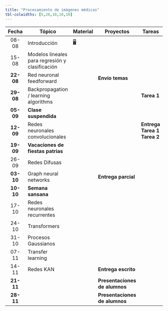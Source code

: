 ```yaml
---
title: "Procesamiento de imágenes médicas"
tbl-colwidths: [5,20,10,10,10]
---
```


::: column-screen-inset-right
| Fecha | Tópico | Material | Proyectos | Tareas |
|:-------------:|---------------|---------------|---------------|---------------|
| 08-08 | Introducción | [🖥️](/recursos/01-intro-ml-dl.pdf "slides"){aria-label="slides 01"} |  |  |
| 15-08 | Modelos lineales para regresión y clasificación |  |  |  |
| [<strong>22-08</strong>]{.my-green} | Red neuronal feedforward |  | [<strong>Envío temas</strong>]{.my-green} |  |
| [<strong>29-08</strong>]{.my-blue} | Backpropagation / learning algorithms |  |  | [<strong>Tarea 1</strong>]{.my-blue} |
| [<strong>05-09</strong>]{.my-red} | [<strong>Clase suspendida</strong>]{.my-red} |  |  |  |
| [<strong>12-09</strong>]{.my-blue} | Redes neuronales convolucionales |  |  | [<strong>Entrega Tarea 1 <br> Tarea 2</strong>]{.my-blue} |
| [<strong>19-09</strong>]{.my-red} | [<strong>Vacaciones de fiestas patrias</strong>]{.my-red} |  |  |  |
| 26-09 | Redes Difusas |  |  |  |
| [<strong>03-10</strong>]{.my-green} | Graph neural networks |  | [<strong>Entrega parcial</strong>]{.my-green} |  |
| [<strong>10-10</strong>]{.my-red} | [<strong>Semana sansana</strong>]{.my-red} |  |  |  |
| 17-10 | Redes neuronales recurrentes |  |  |  |
| 24-10 | Transformers |  |  |  |
| 31-10 | Procesos Gaussianos |  |  |  |
| 07-11 | Transfer learning |  |  |  |
| 14-11 | Redes KAN |  | [<strong>Entrega escrito</strong>]{.my-green} |  |
| [<strong>21-11</strong>]{.my-green} |  |  | [<strong>Presentaciones de alumnos</strong>]{.my-green} |  |
| [<strong>28-11</strong>]{.my-green} |  |  | [<strong>Presentaciones de alumnos</strong>]{.my-green} |  |
:::

```{=html}
<!-- 08-08-2025 Introducción        
15-08-2025  Modelos lineales para regresión y clasificación     
22-08-2025  Red neuronal feedforward    Definición tema T1
29-08-2025  Backpropagation / learning algorithms       
05-09-2025  Clases suspendidas      
12-09-2025  Redes neuronales convolucionales        T2
19-09-2025          
26-09-2025  Redes Difusas       
03-10-2025  Redes neuronales recurrentes    Entrega parcial T3
10-10-2025  Semana sansana      
17-10-2025  Transformers        
24-10-2025  Procesos Gaussianos     
31-10-2025  Transfer learning       
07-11-2025  Redes KAN       
14-11-2025      Entrega final   T4
21-11-2025  Presentaciones de proyectos     
28-11-2025  Presentaciones de proyectos     
05-12-2025  Examen - Notas SIGA     
12-12-2025          
19-12-2025          
26-12-2025           -->
```